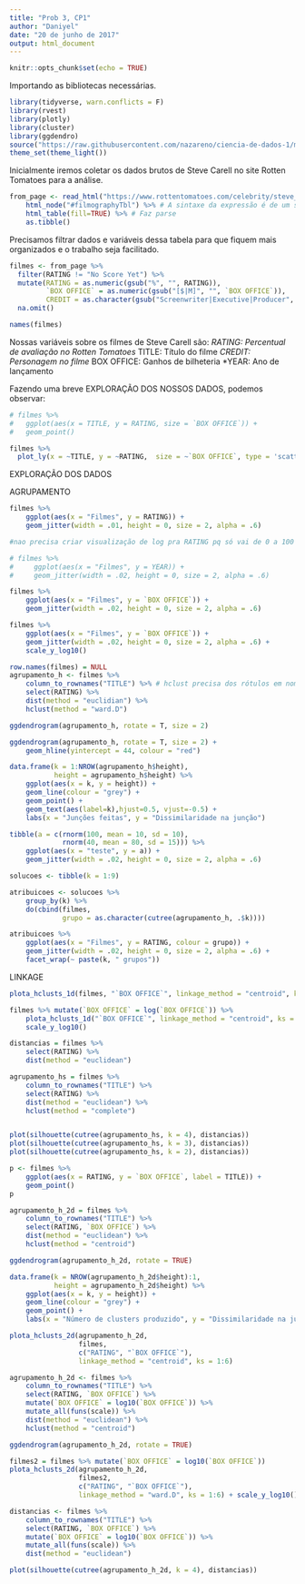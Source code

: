 ```yaml
---
title: "Prob 3, CP1"
author: "Daniyel"
date: "20 de junho de 2017"
output: html_document
---
```


```r
knitr::opts_chunk$set(echo = TRUE)
```

Importando as bibliotecas necessárias.
```r
library(tidyverse, warn.conflicts = F)
library(rvest)
library(plotly)
library(cluster)
library(ggdendro)
source("https://raw.githubusercontent.com/nazareno/ciencia-de-dados-1/master/3-Agrupamento-e-PCA/plota_solucoes_hclust.R")
theme_set(theme_light())
```

Inicialmente iremos coletar os dados brutos de Steve Carell no site Rotten Tomatoes para a análise.

```r
from_page <- read_html("https://www.rottentomatoes.com/celebrity/steve_carell") %>% 
    html_node("#filmographyTbl") %>% # A sintaxe da expressão é de um seletor à lá JQuery: https://rdrr.io/cran/rvest/man/html_nodes.html 
    html_table(fill=TRUE) %>% # Faz parse
    as.tibble()
```

Precisamos filtrar dados e variáveis dessa tabela para que fiquem mais organizados e o trabalho seja facilitado.

```r
filmes <- from_page %>%
  filter(RATING != "No Score Yet") %>%
  mutate(RATING = as.numeric(gsub("%", "", RATING)),
         `BOX OFFICE` = as.numeric(gsub("[$|M]", "", `BOX OFFICE`)),
         CREDIT = as.character(gsub("Screenwriter|Executive|Producer", "", CREDIT))) %>%
  na.omit()

names(filmes)
```

Nossas variáveis sobre os filmes de Steve Carell são:
*RATING: Percentual de avaliação no Rotten Tomatoes
*TITLE: Título do filme
*CREDIT: Personagem no filme
*BOX OFFICE: Ganhos de bilheteria
*YEAR: Ano de lançamento

Fazendo uma breve EXPLORAÇÃO DOS NOSSOS DADOS, podemos observar:

```r
# filmes %>%
#   ggplot(aes(x = TITLE, y = RATING, size = `BOX OFFICE`)) +
#   geom_point()

filmes %>%
  plot_ly(x = ~TITLE, y = ~RATING,  size = ~`BOX OFFICE`, type = 'scatter', mode = 'markers')
```

EXPLORAÇÃO DOS DADOS


AGRUPAMENTO

```r
filmes %>% 
    ggplot(aes(x = "Filmes", y = RATING)) + 
    geom_jitter(width = .01, height = 0, size = 2, alpha = .6)

#nao precisa criar visualização de log pra RATING pq só vai de 0 a 100

# filmes %>% 
#     ggplot(aes(x = "Filmes", y = YEAR)) + 
#     geom_jitter(width = .02, height = 0, size = 2, alpha = .6) 

filmes %>% 
    ggplot(aes(x = "Filmes", y = `BOX OFFICE`)) + 
    geom_jitter(width = .02, height = 0, size = 2, alpha = .6)

filmes %>% 
    ggplot(aes(x = "Filmes", y = `BOX OFFICE`)) + 
    geom_jitter(width = .02, height = 0, size = 2, alpha = .6) + 
    scale_y_log10()
```

```r
row.names(filmes) = NULL
agrupamento_h <- filmes %>% 
    column_to_rownames("TITLE") %>% # hclust precisa dos rótulos em nomes de linha (ruim)
    select(RATING) %>%
    dist(method = "euclidian") %>% 
    hclust(method = "ward.D")

ggdendrogram(agrupamento_h, rotate = T, size = 2)

ggdendrogram(agrupamento_h, rotate = T, size = 2) + 
    geom_hline(yintercept = 44, colour = "red")
```

```r
data.frame(k = 1:NROW(agrupamento_h$height), 
           height = agrupamento_h$height) %>% 
    ggplot(aes(x = k, y = height)) + 
    geom_line(colour = "grey") + 
    geom_point() + 
    geom_text(aes(label=k),hjust=0.5, vjust=-0.5) +
    labs(x = "Junções feitas", y = "Dissimilaridade na junção")
```
```r
tibble(a = c(rnorm(100, mean = 10, sd = 10), 
             rnorm(40, mean = 80, sd = 15))) %>% 
    ggplot(aes(x = "teste", y = a)) + 
    geom_jitter(width = .02, height = 0, size = 2, alpha = .6) 
```

```r
solucoes <- tibble(k = 1:9)

atribuicoes <- solucoes %>% 
    group_by(k) %>% 
    do(cbind(filmes, 
             grupo = as.character(cutree(agrupamento_h, .$k)))) 

atribuicoes %>% 
    ggplot(aes(x = "Filmes", y = RATING, colour = grupo)) + 
    geom_jitter(width = .02, height = 0, size = 2, alpha = .6) + 
    facet_wrap(~ paste(k, " grupos"))
```
LINKAGE
```r
plota_hclusts_1d(filmes, "`BOX OFFICE`", linkage_method = "centroid", ks = 1:6)

filmes %>% mutate(`BOX OFFICE` = log(`BOX OFFICE`)) %>% 
    plota_hclusts_1d("`BOX OFFICE`", linkage_method = "centroid", ks = 1:6) + 
    scale_y_log10()
```

```r
distancias = filmes %>% 
    select(RATING) %>%
    dist(method = "euclidean")

agrupamento_hs = filmes %>% 
    column_to_rownames("TITLE") %>%
    select(RATING) %>%
    dist(method = "euclidean") %>% 
    hclust(method = "complete")


plot(silhouette(cutree(agrupamento_hs, k = 4), distancias))
plot(silhouette(cutree(agrupamento_hs, k = 3), distancias))
plot(silhouette(cutree(agrupamento_hs, k = 2), distancias))
```

```r
p <- filmes %>% 
    ggplot(aes(x = RATING, y = `BOX OFFICE`, label = TITLE)) + 
    geom_point() 
p
```

```r
agrupamento_h_2d = filmes %>% 
    column_to_rownames("TITLE") %>%
    select(RATING, `BOX OFFICE`) %>%
    dist(method = "euclidean") %>% 
    hclust(method = "centroid")

ggdendrogram(agrupamento_h_2d, rotate = TRUE)

data.frame(k = NROW(agrupamento_h_2d$height):1, 
           height = agrupamento_h_2d$height) %>% 
    ggplot(aes(x = k, y = height)) + 
    geom_line(colour = "grey") + 
    geom_point() + 
    labs(x = "Número de clusters produzido", y = "Dissimilaridade na junção")

```

```r
plota_hclusts_2d(agrupamento_h_2d, 
                 filmes, 
                 c("RATING", "`BOX OFFICE`"), 
                 linkage_method = "centroid", ks = 1:6)
```

```r
agrupamento_h_2d <- filmes %>% 
    column_to_rownames("TITLE") %>%
    select(RATING, `BOX OFFICE`) %>% 
    mutate(`BOX OFFICE` = log10(`BOX OFFICE`)) %>% 
    mutate_all(funs(scale)) %>% 
    dist(method = "euclidean") %>% 
    hclust(method = "centroid")

ggdendrogram(agrupamento_h_2d, rotate = TRUE)

filmes2 = filmes %>% mutate(`BOX OFFICE` = log10(`BOX OFFICE`))
plota_hclusts_2d(agrupamento_h_2d, 
                 filmes2, 
                 c("RATING", "`BOX OFFICE`"), 
                 linkage_method = "ward.D", ks = 1:6) + scale_y_log10()
```

```r
distancias <- filmes %>% 
    column_to_rownames("TITLE") %>%
    select(RATING, `BOX OFFICE`) %>% 
    mutate(`BOX OFFICE` = log10(`BOX OFFICE`)) %>% 
    mutate_all(funs(scale)) %>% 
    dist(method = "euclidean")

plot(silhouette(cutree(agrupamento_h_2d, k = 4), distancias))
```

